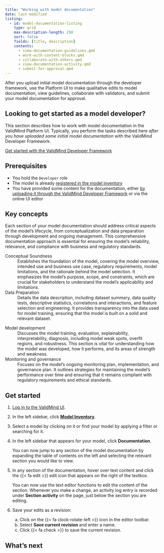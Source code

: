 ```yaml
---
title: "Working with model documentation"
date: last-modified
listing:
  - id: model-documentation-listing
    type: grid
    max-description-length: 250
    sort: false
    fields: [title, description]
    contents:
      - view-documentation-guidelines.qmd
      - work-with-content-blocks.qmd
      - collaborate-with-others.qmd
      - view-documentation-activity.qmd
      - submit-for-approval.qmd
---
```


After you upload initial model documentation through the developer framework, use the Platform UI to make qualitative edits to model documentation, view guidelines, collaborate with validators, and submit your model documentation for approval. 

::: {.callout-tip}
## Looking to get started as a model developer?

This section describes how to work with model documentation in the ValidMind Platform UI. Typically, you perform the tasks described here _after you have uploaded some initial model documentation_ with the ValidMind Developer Framework. 

[Get started with the ValidMind Developer Framework](get-started-developer-framework.qmd)
:::

## Prerequisites

- You hold the `Developer` role 
- The model is already [registered in the model inventory](register-models-in-model-inventory.qmd)
- You have provided some content for the documentation, either [by uploading it through the ValidMind Developer Framework](get-started-developer-framework.qmd) or via the online UI editor

## Key concepts

Each section of your model documentation should address critical aspects of the model's lifecycle, from conceptualization and data preparation through development and ongoing management. This comprehensive documentation approach is essential for ensuring the model's reliability, relevance, and compliance with business and regulatory standards.

::: {.grid}

::: {.g-col-6}
Conceptual Soundness
: Establishes the foundation of the model, covering the model overview, intended use and business use case, regulatory requirements, model limitations, and the rationale behind the model selection. It emphasizes the model's purpose, scope, and constraints, which are crucial for stakeholders to understand the model's applicability and limitations.

Data Preparation
: Details the data description, including dataset summary, data quality tests, descriptive statistics, correlations and interactions, and feature selection and engineering. It provides transparency into the data used for model training, ensuring that the model is built on a solid and relevant dataset.

:::

::: {.g-col-6}
Model development
: Discusses the model training, evaluation, explainability, interpretability, diagnosis, including model weak spots, overfit regions, and robustness. This section is vital for understanding how the model was developed, how it performs, and its areas of strength and weakness.

Monitoring and governance
: Focuses on the model's ongoing monitoring plan, implementation, and governance plan. It outlines strategies for maintaining the model's performance over time and ensuring that it remains compliant with regulatory requirements and ethical standards.

:::

:::


## Get started

1. [Log in to the ValidMind UI]({{< var vm_ui >}}).

2. In the left sidebar, click [**Model Inventory**](https://app.prod.validmind.ai/model-inventory).

3. Select a model by clicking on it or find your model by applying a filter or searching for it.

4. In the left sidebar that appears for your model, click **Documentation**.

   You can now jump to any section of the model documentation by expanding the table of contents on the left and selecting the relevant section you would like to view.

5. In any section of the documentation, hover over text content and click the {{< fa edit >}} edit icon that appears on the right of the textbox. 

    You can now use the text editor functions to edit the content of the section. Whenever you make a change, an activity log entry is recorded under **Section activity** on the page, just below the section you are editing. 

6. Save your edits as a revision:

   a. Click on the {{< fa clock-rotate-left >}} icon in the editor toolbar.
   b. Select **Save current revision** and enter a name.
   c. Click {{< fa check >}} to save the current revision.

<!---
## Troubleshooting

[Include any common issues or errors that may arise during the task and how to resolve them.]
--->

## What's next

:::{#model-documentation-listing}
:::